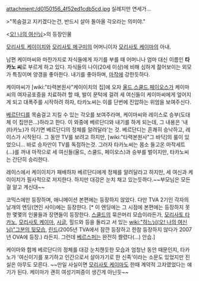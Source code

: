 attachment:/d0150156_4f52ed1cdb5cd.jpg
실례지만 연세가...

>"목숨걸고 지키겠다는건, 반드시 살아 돌아올 각오라는 의미야."
　

<[[오! 나의 여신님]]>의 등장인물

[[모리사토 케이이치]]와 [[모리사토 메구미]]의 어머니이자 [[모리사토 케이마]]의 아내.

남편 케이마씨와 마찬가지로 자식들에게 자기를 부를 때 어머니나 엄마 대신 이름인 '''타카노 씨'''로 부르게 하고 있다. 자식들의 나이(20세 이상)에 비해 심하게 젊어보이는 외모가 특징이며 양갱을 좋아한다. 내기를 좋아하며, [[마작]]에 강한듯하다. 

케이마씨가 [wiki:"타력본원사"케이이치의 집]에 오자 [[울드]],[[스쿨드]],[[페이오스]]가 케이마씨의 여자공포증을 치료하려 할 때, 발이 문턱에 걸려 세 여신들이 케이마씨에게 엎어지게 되고 대폭주를 시작하려 하자, 타카노씨는 이를 단번에 진압하는 위엄을 보여주신다.

[[베르단디]]를 목숨걸고 지킬 수 있는 각오를 보여주라며, 케이마씨와 레이스로 승부(도대체 이 집안은...)하라고 한다. 이 와중에 베르단디와 내기를 하게 되는데, 그 내용은 '내(타카노)가 이기면 베르단디의 정체를 알려달라'는 것. 베르단디는 흔쾌히 승낙하고, 레이스가 시작된다. 그 동안 TV를 보려고 하지만, [wiki:"타력본원사"그 바닥]의 룰이 있었으니... 바로 승자만이 TV를 독점하는것. 그러자 타카노씨는 몸소 들고온 마작세트(...)를 꺼내 마작으로 세 여신들(울드, 스쿨드, 페이오스)과 승부를 벌이지만, 타카노씨는 간단히 승리한다. 

레이스에서 케이이치가 패배하자 베르단디에게 정체를 알려달라고 하지만, 세 여신과 케이이치가 필사적으로 저지한다. 하지만 대강은 눈치 채고 있는듯하다.~~부모님은 모든걸 알고 계신대~~ 

코믹스에만 등장하며, 애니메이션 본편에는 등장하지 않았다. 다만 TVA 2기인 각자의 날개의 엔딩(연인 사이)에는 등장한다. [* 이 엔딩에는 그 시점에 본편에는 등장하지 못한 몇몇의 인물들과 장면들이 등장한다. [[스쿨드]]의 묶은머리 모습이라든가, [[모리사토 타카노]], [[모리사토 케이마]], [[시글]], 힐드와 등을 돌리고 서 있는 [[wiki:"하느님(오! 나의 여신님)"그분의 뒷모습]], [[린드]](2005년 TVA에서 잠깐 등장하고 한참 등장하지 않다가 2007년 OVA에 등장.) 라든지. 그런데 [[베르스퍼]]는 완전히 짤렸다(...) 안습.]

케이마와 함께 베르단디의 정체를 대강 눈치챈듯한 모습과 엄청난 동안 때문인지, 타카노가 '여신이기를 포기하고 인간으로서 살아가기로 한 신족'이라는 소문도 있었지만 진실은 아무도 모른다. ~~만일 사실이면 [[모리사토 케이마]]도 한때 계약적 고자였었다는 얘기가 된다. 케이마가 괜히 여성기피증이 생긴게 아닌듯~~
